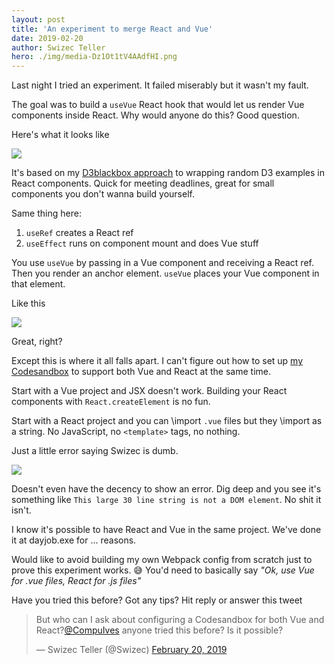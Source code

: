 ```yaml
---
layout: post
title: 'An experiment to merge React and Vue'
date: 2019-02-20
author: Swizec Teller
hero: ./img/media-Dz1Ot1tV4AAdfHI.png
---
```

Last night I tried an experiment. It failed miserably but it wasn't my fault.





The goal was to build a `useVue` React hook that would let us render Vue components inside React. Why would anyone do this? Good question.



Here's what it looks like

![](./img/media-Dz1Ot1tV4AAdfHI.png)

It's based on my [D3blackbox approach](https://d3blackbox.com/) to wrapping random D3 examples in React components. Quick for meeting deadlines, great for small components you don't wanna build yourself.



Same thing here:



1. `useRef` creates a React ref
2. `useEffect` runs on component mount and does Vue stuff



You use `useVue` by passing in a Vue component and receiving a React ref. Then you render an anchor element. `useVue` places your Vue component in that element.



Like this

![](./img/media-Dz3ViSsUwAAgGmQ.jpg)

Great, right?



Except this is where it all falls apart. I can't figure out how to set up [my Codesandbox](https://codesandbox.io/s/l9r49oqo57) to support both Vue and React at the same time.



Start with a Vue project and JSX doesn't work. Building your React components with `React.createElement` is no fun.



Start with a React project and you can \\import `.vue` files but they \\import as a string. No JavaScript, no `<template>` tags, no nothing.



Just a little error saying Swizec is dumb.

![](./img/WHwONqY.png)

Doesn't even have the decency to show an error. Dig deep and you see it's something like `This large 30 line string is not a DOM element`. No shit it isn't.



I know it's possible to have React and Vue in the same project. We've done it at dayjob.exe for ... reasons.



Would like to avoid building my own Webpack config from scratch just to prove this experiment works. 😅 You'd need to basically say _"Ok, use Vue for .vue files, React for .js files"_



Have you tried this before? Got any tips? Hit reply or answer this tweet



> But who can I ask about configuring a Codesandbox for both Vue and React?[@CompuIves](https://twitter.com/CompuIves?ref_src=twsrc%5Etfw) anyone tried this before? Is it possible?
>
> — Swizec Teller (@Swizec) [February 20, 2019](https://twitter.com/Swizec/status/1098269284378103808?ref_src=twsrc%5Etfw)